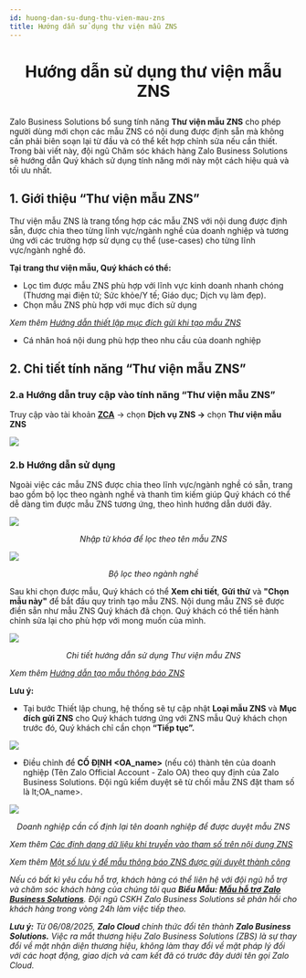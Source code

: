 ```yaml
---
id: huong-dan-su-dung-thu-vien-mau-zns
title: Hướng dẫn sử dụng thư viện mẫu ZNS
---
```


# <p align="center">Hướng dẫn sử dụng thư viện mẫu ZNS</p>

Zalo Business Solutions bổ sung tính năng **Thư viện mẫu ZNS** cho phép người dùng mới chọn các mẫu ZNS có nội dung được định sẵn mà không cần phải biên soạn lại từ đầu và có thể kết hợp chỉnh sửa nếu cần thiết. Trong bài viết này, đội ngũ Chăm sóc khách hàng Zalo Business Solutions sẽ hướng dẫn Quý khách sử dụng tính năng mới này một cách hiệu quả và tối ưu nhất.

## 1. Giới thiệu “Thư viện mẫu ZNS” 

Thư viện mẫu ZNS là trang tổng hợp các mẫu ZNS với nội dung được định sẵn, được chia theo từng lĩnh vực/ngành nghề của doanh nghiệp và tương ứng với các trường hợp sử dụng cụ thể (use-cases) cho từng lĩnh vực/ngành nghề đó.

**Tại trang thư viện mẫu, Quý khách có thể:**

- Lọc tìm được mẫu ZNS phù hợp với lĩnh vực kinh doanh nhanh chóng (Thương mại điện tử; Sức khỏe/Y tế; Giáo dục; Dịch vụ làm đẹp).
- Chọn mẫu ZNS phù hợp với mục đích sử dụng

_Xem thêm_ [_Hướng dẫn thiết lập mục đích gửi khi tạo mẫu ZNS_](https://zalo.cloud/blog/thiet-lap-muc-dich-gui-khi-tao-mau-zns/erug88djjgrd9r7zzj)

- Cá nhân hoá nội dung phù hợp theo nhu cầu của doanh nghiệp

## 2. Chi tiết tính năng “Thư viện mẫu ZNS”

### 2.a Hướng dẫn truy cập vào tính năng “Thư viện mẫu ZNS”

Truy cập vào tài khoản [**ZCA**](https://account.zalo.cloud/) → chọn **Dịch vụ ZNS →** chọn **Thư viện mẫu ZNS**

<p style={{ textAlign: "center" }}>
  <img src="https://stc-oa.zdn.vn/uploads/91fc280d6a3f51e75531badede6320bf.png" />
</p>

### 2.b Hướng dẫn sử dụng  

Ngoài việc các mẫu ZNS được chia theo lĩnh vực/ngành nghề có sẵn, trang bao gồm bộ lọc theo ngành nghề và thanh tìm kiếm giúp Quý khách có thể dễ dàng tìm được mẫu ZNS tương ứng, theo hình hướng dẫn dưới đây.

<p style={{ textAlign: "center" }}>
  <img src="https://stc-oa.zdn.vn/uploads/0e20431a7493426300b4f17bc22f4651.png" />
</p>

_<p align="center">Nhập từ khóa để lọc theo tên mẫu ZNS</p>_

<p style={{ textAlign: "center" }}>
  <img src="https://stc-oa.zdn.vn/uploads/e76ceeb916d790636b1c7403f3f4fef2.png" />
</p>

_<p align="center">Bộ lọc theo ngành nghề</p>_

Sau khi chọn được mẫu, Quý khách có thể **Xem chi tiết**, **Gửi thử** và **"Chọn mẫu này"** để bắt đầu quy trình tạo mẫu ZNS. Nội dung mẫu ZNS sẽ được điền sẵn như mẫu ZNS Quý khách đã chọn. Quý khách có thể tiến hành chỉnh sửa lại cho phù hợp với mong muốn của mình.

<p style={{ textAlign: "center" }}>
  <img src="https://stc-oa.zdn.vn/uploads/b4d624e7df4c55b763a1d8eafc0efe96.png" />
</p>

_<p align="center">Chi tiết hướng dẫn sử dụng Thư viện mẫu ZNS</p>_

_Xem thêm_ [_Hướng dẫn tạo mẫu thông báo ZNS_](https://zalo.cloud/blog/huong-dan-tao-mau-thong-bao-zns/aeubd8edy4g6bggevv)

**Lưu ý:**

- Tại bước Thiết lập chung, hệ thống sẽ tự cập nhật **Loại mẫu ZNS** và **Mục đích gửi ZNS** cho Quý khách tương ứng với ZNS mẫu Quý khách chọn trước đó, Quý khách chỉ cần chọn **“Tiếp tục”.**

<p style={{ textAlign: "center" }}>
  <img src="https://content.zalo.cloud/uploads/image_26b35fe3a2.png" />
</p>

- Điều chỉnh để **CỐ ĐỊNH** **&lt;OA_name&gt;** (nếu có) thành tên của doanh nghiệp (Tên Zalo Official Account - Zalo OA) theo quy định của Zalo Business Solutions. Đội ngũ kiểm duyệt sẽ từ chối mẫu ZNS đặt tham số là lt;OA_name&gt;.

<p style={{ textAlign: "center" }}>
  <img src="https://stc-oa.zdn.vn/uploads/ffbddb522a2924537029bd5e273d9adc.png" />
</p>

_<p align="center">Doanh nghiệp cần cố định lại tên doanh nghiệp để được duyệt mẫu ZNS</p>_

_Xem thêm_ [_Các định dạng dữ liệu khi truyền vào tham số trên nội dung ZNS_](https://zalo.cloud/blog/cac-dinh-dang-du-lieu-khi-truyen-vao-tham-so-tren-noi-dung-zns/9gubbkay4yyrng86a)

_Xem thêm_ [_Một số lưu ý để mẫu thông báo ZNS được gửi duyệt thành công_](https://zalo.cloud/blog/mot-so-luu-y-de-mau-thong-bao-zns-duoc-gui-duyet-thanh-cong/z4ub7adrjpmmm9ep4)

_Nếu có bất kì yêu cầu hỗ trợ, khách hàng có thể liên hệ với đội ngũ hỗ trợ và chăm sóc khách hàng của chúng tôi qua **Biểu Mẫu: [Mẫu hỗ trợ Zalo Business Solutions](https://go.zalo.me/SupportZBS )**. Đội ngũ CSKH Zalo Business Solutions sẽ phản hồi cho khách hàng trong vòng 24h làm việc tiếp theo._

_**Lưu ý:**_ _Từ 06/08/2025, **Zalo Cloud** chính thức đổi tên thành **Zalo Business Solutions.** Việc ra mắt thương hiệu Zalo Business Solutions (ZBS) là sự thay đổi về mặt nhận diện thương hiệu, không làm thay đổi về mặt pháp lý đối với các hoạt động, giao dịch và cam kết đã có trước đây dưới tên gọi Zalo Cloud._
